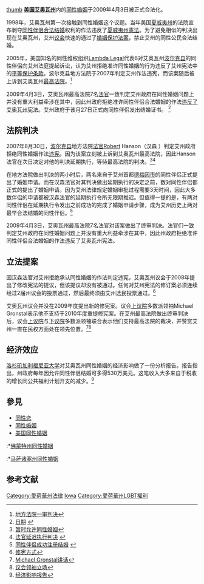 [[file:LGBT_flag_map_of_Iowa.svg|thumb]]
{{Link style|time=2015-12-13T15:09:55+00:00}}
{{美國同性婚姻地圖|align=right|size=400px}} 
'''[[美国|美国]][[艾奥瓦州|艾奥瓦州]]'''内的[[同性婚姻|同性婚姻]]于2009年4月3日被正式合法化。

1998年，艾奥瓦州第一次接触到同性婚姻这个议题。当年美国[[夏威夷州|夏威夷州]]的法院宣布剥夺[[同性伴侣|同性伴侣]][[婚姻|合法结婚]]权利的作法违反了[[夏威夷州憲法|夏威夷州憲法]]。为了避免相似的判决出现在艾奥瓦州，艾州[[议会|议会]]快速的通过了[[婚姻保护法案|婚姻保护法案]]，禁止艾州的同性公民合法结婚。

2005年，美国知名的同性维权组织[[:en:Lambda_Legal|Lambda Legal]]代表6对艾奥瓦州[[波尔克县_(爱阿华州)|波尔克县]]的同性伴侣向艾州法庭提起诉讼，认为艾州拒绝准许同性婚姻的行为违反了艾州宪法中的[[平等保护条款|平等保护条款]]。波尔克县地方法院于2007年判定艾州作法违宪，而该案随后被上诉到艾奥瓦州[[最高法院|最高法院]]。<ref>[http://www.nytimes.com/2007/08/31/us/31iowa.html 地方法院一审判决] </ref>

2009年4月3日，艾奥瓦州最高法院7名[[法官|法官]]一致判定艾州政府在同性婚姻问题上并没有重大利益牵涉在其中，因此州政府拒绝准许同性伴侣合法婚姻的作法[[违宪|违反了艾奥瓦州宪法]]。艾州政府于该月27日正式向同性伴侣发出结婚证书。 <ref>[http://www.365gay.com/news/iowa-gay-marriages-delayed/ 日期] {{Wayback|url=http://www.365gay.com/news/iowa-gay-marriages-delayed/ |date=20090410054756 }}</ref>

==法院判决==

2007年8月30日，[[波尔克县|波尔克县]]地方法院[[法官|法官]]Robert Hanson（汉森 ）判定艾州政府拒绝同性婚姻作法[[违宪|违宪]]。因为该案立刻被上诉到艾奥瓦州最高法院，因此Hanson法官在次日决定对他的判决延期执行，等待最高法院的判决。<ref>[http://www.reuters.com/article/topNews/idUSN3124032520070831 暂时允许同性婚姻]</ref><ref>[http://www.365gay.com/Newscon07/08/083107imar.htm 法官延迟执行判决] {{webarchive|url=https://web.archive.org/web/20070911111321/http://365gay.com/Newscon07/08/083107imar.htm |date=2007-09-11 }} </ref>

在地方法院做出判决的两小时后，两名来自于艾州首都[[德梅因|德梅因市]]的同性伴侣正式提出了婚姻申请。而在汉森法官对其判决做出延期执行的决定之前，数对同性伴侣都正式的提出了婚姻申请。因为艾州法律规定婚姻审批过程需要3天时间，因此大多数伴侣的申请都被汉森法官的延期执行令所无限期推迟。但值得一提的是，有两对同性伴侣在延期执行令发出之前成功的完成了婚姻申请步骤，成为艾州历史上两对最早合法结婚的同性伴侣。<ref>[http://media.www.iowastatedaily.com/media/storage/paper818/news/2007/09/04/News/A.Window.Of.Opportunity-2948013.shtml?reffeature=htmlemailedition 同性伴侣成功注册结婚] {{webarchive|url=https://web.archive.org/web/20070927015503/http://media.www.iowastatedaily.com/media/storage/paper818/news/2007/09/04/News/A.Window.Of.Opportunity-2948013.shtml?reffeature=htmlemailedition |date=2007-09-27 }} </ref>

2009年4月3日，艾奥瓦州最高法院7名法官对该案做出了终审判决。法官们一致判定艾州政府在同性婚姻问题上并没有重大利益牵涉在其中，因此州政府拒绝准许同性伴侣合法婚姻的作法违反了艾奥瓦州宪法。

==立法提案==

因汉森法官对艾州拒绝承认同性婚姻的作法判定违宪，艾奥瓦州议会于2008年提出了修改宪法的提议，但该提议却没有被通过。任何对艾州宪法的修订案必须连续经过2届州议会的投票通过，然后最终须由艾州选民投票通过。<ref>[http://www.desmoinesregister.com/article/20080120/NEWS10/801200342/Amending-constitution-is-a-long-difficult-process 修宪方式]</ref>

艾奥瓦州议会并没在2009年度提出新的修宪案。议会[[上议院|上议院]]多数派领袖Michael Gronstal表示他不支持于2010年度重提修宪案。在艾州最高法院做出终审判决后，议会[[上议院|上议院]]与[[下议院|下议院]]多数派领袖联合表示他们支持最高法院的裁决，并赞赏艾州一直在民权方面处在领先位置。<ref>[http://queersunited.blogspot.com/2009/04/thank-iowa-senate-majority-leader-mike.html Michael Gronstal讲话]</ref><ref>[http://www.msnbc.msn.com/id/30027685/ 议会领袖立场]</ref>

==经济效应==

[[洛杉矶加利福尼亚大学|洛杉矶加利福尼亚大学]]对艾奥瓦州同性婚姻的经济影响做了一份分析报告。报告指出，州政府每年因允许同性伴侣结婚可多得530万美元。这笔收入大多来自于税收的增长同公共福利计划开支的减少。<ref>[http://escholarship.org/uc/item/4ps5c05m 经济影响报告]</ref>

== 參見 ==
*[[同性恋|同性恋]]
*[[同性婚姻|同性婚姻]]
*[[美国同性婚姻|美国同性婚姻]]
:*[[佛蒙特州同性婚姻|佛蒙特州同性婚姻]]
:*[[马萨诸塞州同性婚姻|马萨诸塞州同性婚姻]]

== 参考文献 ==
{{reflist|2}}

{{Status of same-sex unions}}
{{美國同性結合}}

[[Category:愛荷華州法律|Category:愛荷華州法律]]
[[Category:美國各州同性婚姻|Iowa]]
[[Category:愛荷華州LGBT權利|Category:愛荷華州LGBT權利]]